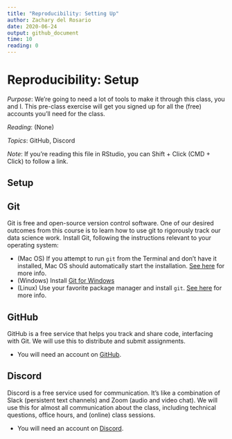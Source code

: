 ```yaml
---
title: "Reproducibility: Setting Up"
author: Zachary del Rosario
date: 2020-06-24
output: github_document
time: 10
reading: 0
---
```


# Reproducibility: Setup

*Purpose*: We're going to need a lot of tools to make it through this class, you and I. This pre-class exercise will get you signed up for all the (free) accounts you'll need for the class.

*Reading*: (None)

*Topics*: GitHub, Discord

*Note*: If you're reading this file in RStudio, you can Shift + Click (CMD + Click) to follow a link.

## Setup
<!-- -------------------------------------------------- -->

## Git
<!-- ------------------------- -->

Git is free and open-source version control software. One of our desired outcomes from this course is to learn how to use git to rigorously track our data science work. Install Git, following the instructions relevant to your operating system:

- (Mac OS) If you attempt to run `git` from the Terminal and don't have it installed, Mac OS should automatically start the installation. [See here](https://git-scm.com/book/en/v2/Getting-Started-Installing-Git) for more info.
- (Windows) Install [Git for Windows](https://gitforwindows.org/)
- (Linux) Use your favorite package manager and install `git`. [See here](https://git-scm.com/book/en/v2/Getting-Started-Installing-Git) for more info.

## GitHub
<!-- ------------------------- -->

GitHub is a free service that helps you track and share code, interfacing with Git. We will use this to distribute and submit assignments.

- You will need an account on [GitHub](https://github.com/).

## Discord
<!-- ------------------------- -->

Discord is a free service used for communication. It's like a combination of Slack (persistent text channels) and Zoom (audio and video chat). We will use this for almost all communication about the class, including technical questions, office hours, and (online) class sessions.

- You will need an account on [Discord](https://discord.com/).

<!-- include-exit-ticket -->
